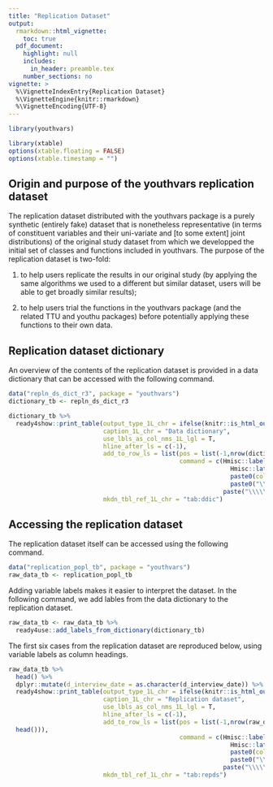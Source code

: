 ```yaml
---
title: "Replication Dataset"
output: 
  rmarkdown::html_vignette:
    toc: true
  pdf_document:
    highlight: null
    includes:
      in_header: preamble.tex
    number_sections: no
vignette: >
  %\VignetteIndexEntry{Replication Dataset}
  %\VignetteEngine{knitr::rmarkdown}
  %\VignetteEncoding{UTF-8}
---
```

```r
library(youthvars)
```
```r
library(xtable)
options(xtable.floating = FALSE)
options(xtable.timestamp = "")
```

## Origin and purpose of the youthvars replication dataset
The replication dataset distributed with the youthvars package is a purely synthetic (entirely fake) dataset that is nonetheless representative (in terms of constituent variables and their uni-variate and [to some extent] joint distributions) of the original study dataset from which we developped the initial set of classes and functions included in youthvars. The purpose of the replication dataset is two-fold:

1) to help users replicate the results in our original study (by applying the same algorithms we used to a different but similar dataset, users will be able to get broadly similar results);

2) to help users trial the functions in the youthvars package (and the related TTU and youthu packages) before potentially applying these functions to their own data.

## Replication dataset dictionary

An overview of the contents of the replication dataset is provided in a data dictionary that can be accessed with the following command.

```r
data("repln_ds_dict_r3", package = "youthvars")
dictionary_tb <- repln_ds_dict_r3
```

\blandscape

```r
dictionary_tb %>%
  ready4show::print_table(output_type_1L_chr = ifelse(knitr::is_html_output(),"HTML","PDF"), 
                          caption_1L_chr = "Data dictionary",  
                          use_lbls_as_col_nms_1L_lgl = T, 
                          hline_after_ls = c(-1),
                          add_to_row_ls = list(pos = list(-1,nrow(dictionary_tb)),
                                               command = c(Hmisc::label(dictionary_tb) %>%
                                                             Hmisc::latexTranslate() %>%
                                                             paste0(collapse = " & ") %>%
                                                             paste0("\\\\\n"),
                                                           paste("\\\\\n"))),
                          mkdn_tbl_ref_1L_chr = "tab:ddic")
```

## Accessing the replication dataset
The replication dataset itself can be accessed using the following command.

```r
data("replication_popl_tb", package = "youthvars")
raw_data_tb <- replication_popl_tb 
```

Adding variable labels makes it easier to interpret the dataset. In the following command, we add lables from the data dictionary to the replication dataset.

```r
raw_data_tb <- raw_data_tb %>%
  ready4use::add_labels_from_dictionary(dictionary_tb)
```

The first six cases from the replication dataset are reproduced below, using variable labels as column headings.

\blandscape

```r
raw_data_tb %>%
  head() %>%
  dplyr::mutate(d_interview_date = as.character(d_interview_date)) %>%
  ready4show::print_table(output_type_1L_chr = ifelse(knitr::is_html_output(),"HTML","PDF"),
                          caption_1L_chr = "Replication dataset", 
                          use_lbls_as_col_nms_1L_lgl = T, 
                          hline_after_ls = c(-1),
                          add_to_row_ls = list(pos = list(-1,nrow(raw_data_tb %>%
  head())),
                                               command = c(Hmisc::label(raw_data_tb) %>%
                                                             Hmisc::latexTranslate() %>%
                                                             paste0(collapse = " & ") %>%
                                                             paste0("\\\\\n"),
                                                           paste("\\\\\n"))),
                          mkdn_tbl_ref_1L_chr = "tab:repds") 
```
\elandscape

